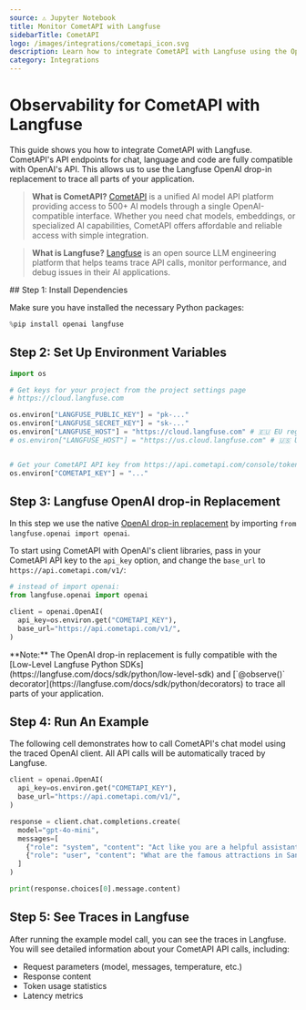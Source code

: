```yaml
---
source: ⚠️ Jupyter Notebook
title: Monitor CometAPI with Langfuse
sidebarTitle: CometAPI
logo: /images/integrations/cometapi_icon.svg
description: Learn how to integrate CometAPI with Langfuse using the OpenAI drop-in replacement.
category: Integrations
---
```


# Observability for CometAPI with Langfuse

This guide shows you how to integrate CometAPI with Langfuse. CometAPI's API endpoints for chat, language and code are fully compatible with OpenAI's API. This allows us to use the Langfuse OpenAI drop-in replacement to trace all parts of your application.

> **What is CometAPI?** [CometAPI](https://www.cometapi.com/?utm_source=langfuse&utm_campaign=integration&utm_medium=integration&utm_content=integration) is a unified AI model API platform providing access to 500+ AI models through a single OpenAI-compatible interface. Whether you need chat models, embeddings, or specialized AI capabilities, CometAPI offers affordable and reliable access with simple integration.

> **What is Langfuse?** [Langfuse](https://langfuse.com) is an open source LLM engineering platform that helps teams trace API calls, monitor performance, and debug issues in their AI applications.

<Steps>
## Step 1: Install Dependencies

Make sure you have installed the necessary Python packages:


```python
%pip install openai langfuse
```

## Step 2: Set Up Environment Variables


```python
import os

# Get keys for your project from the project settings page
# https://cloud.langfuse.com

os.environ["LANGFUSE_PUBLIC_KEY"] = "pk-..." 
os.environ["LANGFUSE_SECRET_KEY"] = "sk-..."
os.environ["LANGFUSE_HOST"] = "https://cloud.langfuse.com" # 🇪🇺 EU region
# os.environ["LANGFUSE_HOST"] = "https://us.cloud.langfuse.com" # 🇺🇸 US region


# Get your CometAPI API key from https://api.cometapi.com/console/token
os.environ["COMETAPI_KEY"] = "..."
```

## Step 3: Langfuse OpenAI drop-in Replacement

In this step we use the native [OpenAI drop-in replacement](https://langfuse.com/integrations/model-providers/openai-py) by importing `from langfuse.openai import openai`.

To start using CometAPI with OpenAI's client libraries, pass in your CometAPI API key to the `api_key` option, and change the `base_url` to `https://api.cometapi.com/v1/`:


```python
# instead of import openai:
from langfuse.openai import openai

client = openai.OpenAI(
  api_key=os.environ.get("COMETAPI_KEY"),
  base_url="https://api.cometapi.com/v1/",
)
```

<Callout type="info" emoji="ℹ️">
**Note:** The OpenAI drop-in replacement is fully compatible with the [Low-Level Langfuse Python SDKs](https://langfuse.com/docs/sdk/python/low-level-sdk) and [`@observe()` decorator](https://langfuse.com/docs/sdk/python/decorators) to trace all parts of your application.
</Callout>

## Step 4: Run An Example

The following cell demonstrates how to call CometAPI's chat model using the traced OpenAI client. All API calls will be automatically traced by Langfuse.


```python
client = openai.OpenAI(
  api_key=os.environ.get("COMETAPI_KEY"),
  base_url="https://api.cometapi.com/v1/",
)

response = client.chat.completions.create(
  model="gpt-4o-mini",
  messages=[
    {"role": "system", "content": "Act like you are a helpful assistant."},
    {"role": "user", "content": "What are the famous attractions in San Francisco?"},
  ]
)

print(response.choices[0].message.content)
```

## Step 5: See Traces in Langfuse

After running the example model call, you can see the traces in Langfuse. You will see detailed information about your CometAPI API calls, including:

- Request parameters (model, messages, temperature, etc.)
- Response content
- Token usage statistics
- Latency metrics
</Steps>
